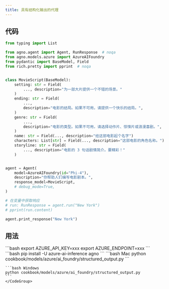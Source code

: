 ```yaml
---
title: 具有结构化输出的代理
---
```


## 代码

```python cookbook/models/azure/ai_foundry/structured_output.py
from typing import List

from agno.agent import Agent, RunResponse  # noqa
from agno.models.azure import AzureAIFoundry
from pydantic import BaseModel, Field
from rich.pretty import pprint  # noqa


class MovieScript(BaseModel):
    setting: str = Field(
        ..., description="为一部大片提供一个不错的场景。"
    )
    ending: str = Field(
        ...,
        description="电影的结局。如果不可用，请提供一个快乐的结局。",
    )
    genre: str = Field(
        ...,
        description="电影的类型。如果不可用，请选择动作片、惊悚片或浪漫喜剧。",
    )
    name: str = Field(..., description="给这部电影起个名字")
    characters: List[str] = Field(..., description="这部电影的角色名称。")
    storyline: str = Field(
        ..., description="电影的 3 句话剧情简介。要精彩！"
    )


agent = Agent(
    model=AzureAIFoundry(id="Phi-4"),
    description="你帮助人们编写电影剧本。",
    response_model=MovieScript,
    # debug_mode=True,
)

# 在变量中获取响应
# run: RunResponse = agent.run("New York")
# pprint(run.content)

agent.print_response("New York")
```

## 用法

<Steps>
  <Snippet file="create-venv-step.mdx" />

  <Step title="设置你的 API 密钥">
    ```bash
    export AZURE_API_KEY=xxx
    export AZURE_ENDPOINT=xxx
    ```
  </Step>

  <Step title="安装库">
    ```bash
    pip install -U azure-ai-inference agno
    ```
  </Step>

  <Step title="运行代理">
    <CodeGroup>
    ```bash Mac
    python cookbook/models/azure/ai_foundry/structured_output.py
    ```

    ```bash Windows
    python cookbook/models/azure/ai_foundry/structured_output.py
    ```
    </CodeGroup>
  </Step>
</Steps>